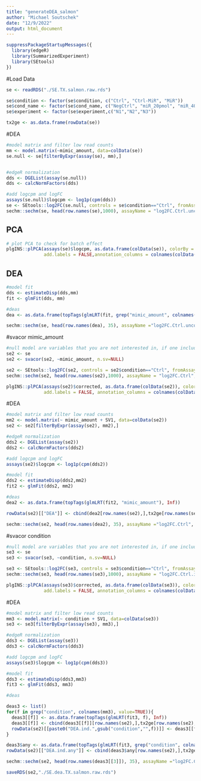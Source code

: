 ```yaml
---
title: "generateDEA_salmon"
author: "Michael Soutschek"
date: "12/9/2022"
output: html_document
---
```




```r
suppressPackageStartupMessages({
  library(edgeR)
  library(SummarizedExperiment)
  library(SEtools)
})
```


#Load Data
```r
se <- readRDS("./SE.TX.salmon.raw.rds")
```

```r
se$condition <- factor(se$condition, c("Ctrl", "Ctrl-MiR", "MiR"))
se$cond_name <- factor(se$cond_name, c("NegCtrl", "miR_20pmol", "miR_40pmol"))
se$experiment <- factor(se$experiment,c("N1","N2","N3"))
```


```r
tx2ge <- as.data.frame(rowData(se)) 
```

#DEA
```r
#model matrix and filter low read counts
mm <- model.matrix(~mimic_amount, data=colData(se))
se.null <- se[filterByExpr(assay(se), mm),]


#edgeR normalization
dds <- DGEList(assay(se.null))
dds <- calcNormFactors(dds)

#add logcpm and logFC
assays(se.null)$logcpm <- log1p(cpm(dds))
se <- SEtools::log2FC(se.null, controls = se$condition=="Ctrl", fromAssay = "logcpm", toAssay = "log2FC.Ctrl.uncorr", isLog = TRUE)
sechm::sechm(se, head(row.names(se),1000), assayName = "log2FC.Ctrl.uncorr", top_annotation="diff",gaps_at="condition")
```

## PCA

```r
# plot PCA to check for batch effect
plgINS::plPCA(assays(se)$logcpm, as.data.frame(colData(se)), colorBy = "condition", shapeBy = "experiment",
              add.labels = FALSE,annotation_columns = colnames(colData(se)))
```


## DEA
```r
#model fit
dds <- estimateDisp(dds,mm)
fit <- glmFit(dds, mm)

#deas
dea <- as.data.frame(topTags(glmLRT(fit, grep("mimic_amount", colnames(mm), value=TRUE)), Inf))

sechm::sechm(se, head(row.names(dea), 35), assayName ="log2FC.Ctrl.uncorr", top_annotation="experiment", gaps_at="condition" ,breaks=TRUE)
```






#svacor mimic_amount
```r
#null model are variables that you are not interested in, if one includes null model, one has to include them in the DEA model
se2 <- se
se2 <- svacor(se2, ~mimic_amount, n.sv=NULL)

se2 <- SEtools::log2FC(se2, controls = se2$condition=="Ctrl", fromAssay = "corrected", toAssay = "log2FC.Ctrl", isLog = TRUE)
sechm::sechm(se2, head(row.names(se2),1000), assayName = "log2FC.Ctrl", top_annotation="diff",gaps_at="condition")
```


```r
plgINS::plPCA(assays(se2)$corrected, as.data.frame(colData(se2)), colorBy = "mimic_amount", shapeBy = "experiment",
              add.labels = FALSE, annotation_columns = colnames(colData(se2)))
```



#DEA
```r
#model matrix and filter low read counts
mm2 <- model.matrix(~ mimic_amount + SV1, data=colData(se2))
se2 <- se2[filterByExpr(assay(se2), mm2),]

#edgeR normalization
dds2 <- DGEList(assay(se2))
dds2 <- calcNormFactors(dds2)

#add logcpm and logFC
assays(se2)$logcpm <- log1p(cpm(dds2))

#model fit
dds2 <- estimateDisp(dds2,mm2)
fit2 <- glmFit(dds2, mm2)
```


```r
#deas
dea2 <- as.data.frame(topTags(glmLRT(fit2, "mimic_amount"), Inf))

rowData(se2)[["DEA"]] <- cbind(dea2[row.names(se2),],tx2ge[row.names(se2),])

sechm::sechm(se2, head(row.names(dea2), 35), assayName ="log2FC.Ctrl", top_annotation="experiment", gaps_at="condition" ,breaks=TRUE)
```

#svacor condition
```r
#null model are variables that you are not interested in, if one includes null model, one has to include them in the DEA model
se3 <- se
se3 <- svacor(se3, ~condition, n.sv=NULL)

se3 <- SEtools::log2FC(se3, controls = se3$condition=="Ctrl", fromAssay = "corrected", toAssay = "log2FC.Ctrl.ind", isLog = TRUE)
sechm::sechm(se3, head(row.names(se3),1000), assayName = "log2FC.Ctrl.ind", top_annotation="diff",gaps_at="condition")
```


```r
plgINS::plPCA(assays(se3)$corrected, as.data.frame(colData(se3)), colorBy = "condition", shapeBy = "experiment",
              add.labels = FALSE, annotation_columns = colnames(colData(se3)))
```



#DEA
```r
#model matrix and filter low read counts
mm3 <- model.matrix(~ condition + SV1, data=colData(se3))
se3 <- se3[filterByExpr(assay(se3), mm3),]

#edgeR normalization
dds3 <- DGEList(assay(se3))
dds3 <- calcNormFactors(dds3)

#add logcpm and logFC
assays(se3)$logcpm <- log1p(cpm(dds3))

#model fit
dds3 <- estimateDisp(dds3,mm3)
fit3 <- glmFit(dds3, mm3)
```


```r
#deas

deas3 <- list()
for(f in grep("condition", colnames(mm3), value=TRUE)){
  deas3[[f]] <- as.data.frame(topTags(glmLRT(fit3, f), Inf))
  deas3[[f]] <- cbind(deas3[[f]][row.names(se2),],tx2ge[row.names(se2),])
  rowData(se2)[[paste0("DEA.ind.",gsub("condition","",f))]] <- deas3[[f]][row.names(se2),]
}

deas3$any <- as.data.frame(topTags(glmLRT(fit3, grep("condition", colnames(mm3), value=TRUE)), Inf))
rowData(se2)[["DEA.ind.any"]] <- cbind(deas3$any[row.names(se2),],tx2ge[row.names(se2),])

sechm::sechm(se2, head(row.names(deas3[[3]]), 35), assayName ="log2FC.Ctrl", top_annotation="experiment", gaps_at="condition" ,breaks=TRUE)
```


```r
saveRDS(se2,"./SE.dea.TX.salmon.raw.rds")
```




